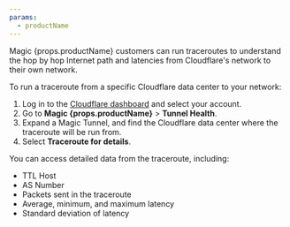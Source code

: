 ```yaml
---
params:
  - productName
---
```



Magic {props.productName} customers can run traceroutes to understand the hop by hop Internet path and latencies from Cloudflare's network to their own network.

To run a traceroute from a specific Cloudflare data center to your network:

1. Log in to the [Cloudflare dashboard](https://dash.cloudflare.com/) and select your account.
2. Go to **Magic {props.productName}** > **Tunnel Health**.
3. Expand a Magic Tunnel, and find the Cloudflare data center where the traceroute will be run from.
4. Select **Traceroute for details**.

You can access detailed data from the traceroute, including:

- TTL Host
- AS Number
- Packets sent in the traceroute
- Average, minimum, and maximum latency
- Standard deviation of latency
